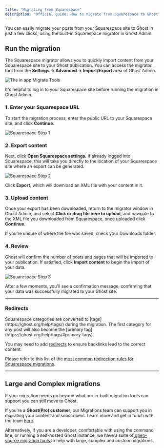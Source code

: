 ```yaml
---
title: "Migrating from Squarespace"
description: "Official guide: How to migrate from Squarespace to Ghost"
---
```


You can easily migrate your posts from your Squarespace site to Ghost in just a few clicks, using the built-in Squarespace migrator in Ghost Admin.

## **Run the migration**

The Squarespace migrator allows you to quickly import content from your Squarespace site to your Ghost publication. You can access the migrator tool from the **Settings → Advanced →** **Import/Export** area of Ghost Admin.

![The in app Migrate Tools](/images/migrate-tools-apr-2025.png)

It's helpful to log in to your Squarespace site before running the migration in Ghost Admin.

### **1. Enter your Squarespace URL**

To start the migration process, enter the public URL to your Squarespace site, and click **Continue**.

![Squarespace Step 1](/images/squarepace-1.png)

### **2. Export content**

Next, click **Open Squarespace settings.** If already logged into Squarespace, this will take you directly to the location of your Squarespace site where an export can be generated.

![Squarespace Step 2](/images/squarepace-2.png)

Click **Export**, which will download an XML file with your content in it.

### **3. Upload content**

Once your export has been downloaded, return to the migrator window in Ghost Admin, and select **Click or drag file here to upload**, and navigate to the XML file you downloaded from Squarespace, once uploaded click **Continue**.

If you're unsure of where the file was saved, check your Downloads folder.

### **4. Review**

Ghost will confirm the number of posts and pages that will be imported to your publication. If satisfied, click **Import content** to begin the import of your data.

![Squarespace Step 3](/images/squarepace-3.png)

After a few moments, you'll see a confirmation message, confirming that your data was successfully migrated to your Ghost site.

---

### **Redirects**

<Info>
  Squarespace categories are converted to [tags](https://ghost.org/help/tags/) during the migration. The first category for any post will also become the [primary tag](https://ghost.org/help/tags/#primary-tags).
</Info>

You may need to add [redirects](https://ghost.org/help/redirects/) to ensure backlinks lead to the correct content.

Please refer to this list of the [most common redirection rules for Squarespace migrations](https://ghost.org/tutorials/implementing-redirects/#squarespace).

---

## Large and Complex migrations

If your migration needs go beyond what our in-built migration tools can support you can still move to Ghost.

If you're a **Ghost(Pro) customer**, our Migrations team can support you in migrating your content and subscribers. Learn more and get in touch with the team [here](https://ghost.org/concierge/).

Alternatively, if you are a developer, comfortable with using the command line, or running a self-hosted Ghost instance, we have a suite of[ open-source migration tools ](https://github.com/TryGhost/migrate)to help with large, complex and custom migrations.